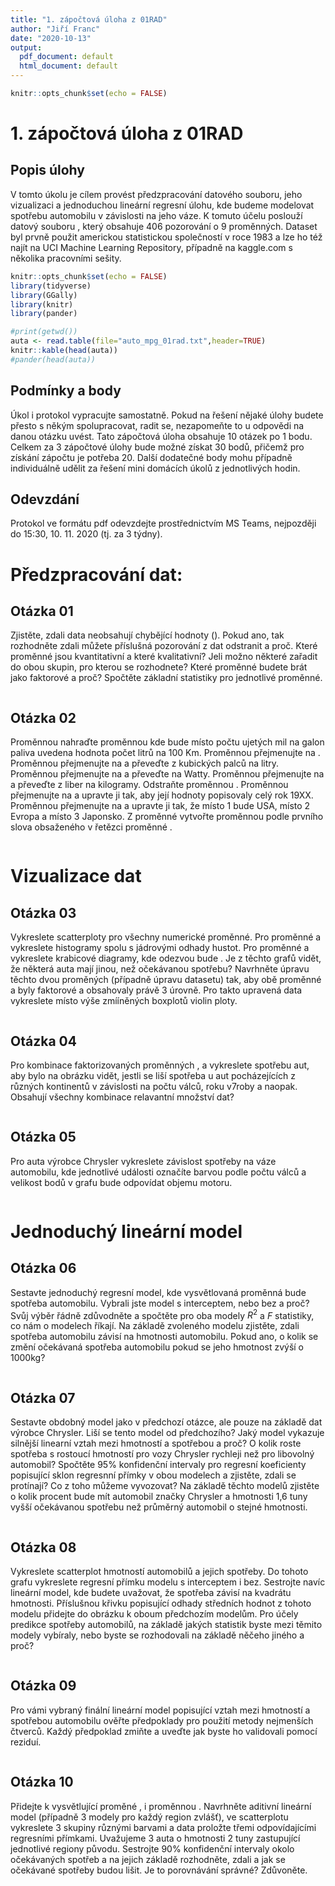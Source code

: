 ```yaml
---
title: "1. zápočtová úloha z 01RAD"
author: "Jiří Franc"
date: "2020-10-13"
output:
  pdf_document: default
  html_document: default
---
```


```r
knitr::opts_chunk$set(echo = FALSE)
```

#  1. zápočtová úloha z 01RAD

## Popis úlohy

V tomto úkolu je cílem provést předzpracování datového souboru, jeho vizualizaci a jednoduchou lineární regresní úlohu, kde budeme modelovat spotřebu automobilu v závislosti na jeho váze. K tomuto účelu poslouží datový souboru \texttt{car\_mpg\_01RAD.csv}, který obsahuje 406 pozorování o 9 proměnných. Dataset byl prvně použit americkou statistickou společností v roce  1983 a lze ho též najít na  UCI Machine Learning Repository, případně na kaggle.com s několika pracovními sešity.


```r
knitr::opts_chunk$set(echo = FALSE)
library(tidyverse)
library(GGally)
library(knitr)
library(pander)
```
```r
#print(getwd())
auta <- read.table(file="auto_mpg_01rad.txt",header=TRUE)
knitr::kable(head(auta))
#pander(head(auta))
```


## Podmínky a body

Úkol i protokol vypracujte samostatně. Pokud na řešení nějaké úlohy budete přesto s někým spolupracovat, radit se, nezapomeňte to u odpovědi na danou otázku uvést. Tato zápočtová úloha obsahuje 10 otázek po 1 bodu. Celkem za 3 zápočtové úlohy bude možné získat 30 bodů, přičemž pro získání zápočtu je potřeba 20. Další dodatečné body mohu případně individuálně udělit za řešení mini domácích úkolů z jednotlivých hodin.

## Odevzdání

Protokol ve formátu pdf odevzdejte prostřednictvím MS Teams, nejpozději do 15:30, 10. 11. 2020 (tj. za 3 týdny).

# Předzpracování dat:

## Otázka 01

Zjistěte, zdali data neobsahují chybějící hodnoty (\texttt{NA}). Pokud ano, tak rozhodněte zdali můžete příslušná pozorování z dat odstranit a proč. Které proměnné jsou kvantitativní a které kvalitativní? Jeli možno některé zařadit do obou skupin, pro kterou se rozhodnete? Které proměnné budete brát jako faktorové a proč? Spočtěte základní statistiky pro jednotlivé proměnné.


```r



```



## Otázka 02

Proměnnou \texttt{mpg} nahraďte proměnnou \texttt{spotreba} kde bude místo počtu ujetých mil na galon paliva uvedena hodnota počet litrů na 100 Km.  Proměnnou \texttt{cylinders} přejmenujte na  \texttt{pocet\_valcu}. Proměnnou \texttt{displacement} přejmenujte na  \texttt{zdvihovy\_objem} a převeďte z kubických palců na litry. Proměnnou  \texttt{horsepower} přejmenujte na \texttt{výkon} a převeďte na Watty. Proměnnou \texttt{weight} přejmenujte na  \texttt{hmotnost} a převeďte z liber na kilogramy. Odstraňte proměnnou \texttt{acceleration}. Proměnnou \texttt{model.year} přejmenujte na \texttt{rok\_vyroby} a upravte ji tak, aby její hodnoty popisovaly celý rok 19XX. Proměnnou \texttt{origin} přejmenujte na \texttt{puvod} a upravte ji tak, že místo 1 bude USA, místo 2 Evropa a místo 3 Japonsko. Z proměnné  \texttt{car.name} vytvořte proměnnou  \texttt{vyrobce} podle prvního slova obsaženého v řetězci proměnné  \texttt{car.name}.

```r

```

# Vizualizace dat

## Otázka 03 

Vykreslete scatterploty pro všechny numerické proměnné. Pro proměnné \texttt{spotreba} a \texttt{hmotnost} vykreslete histogramy spolu s jádrovými odhady hustot. Pro proměnné \texttt{pocet\_valcu} a \texttt{rok\_vyroby} vykreslete krabicové diagramy, kde odezvou bude \texttt{spotreba}.  Je z těchto grafů vidět, že některá auta mají jinou, než očekávanou spotřebu? Navrhněte úpravu těchto dvou proměných (případně úpravu datasetu) tak, aby obě proměnné  \texttt{pocet\_valcu} a \texttt{rok\_vyroby} byly faktorové a obsahovaly právě 3 úrovně. Pro takto upravená data vykreslete místo výše zmííněných boxplotů violin ploty.

```r

```


## Otázka 04

Pro kombinace faktorizovaných proměnných \texttt{pocet\_valcu}, \texttt{rok\_vyroby} a \texttt{puvod} vykreslete spotřebu aut, aby bylo na obrázku vidět, jestli se liší spotřeba u aut pocházejících z různých kontinentů v závislosti na počtu válců, roku v7roby a naopak. Obsahují všechny kombinace relavantní množství dat?
```r

```

## Otázka 05

Pro auta výrobce Chrysler vykreslete závislost spotřeby na váze automobilu, kde jednotlivé události označíte barvou podle počtu válců a velikost bodů v grafu bude odpovídat objemu motoru.
```r


```

# Jednoduchý lineární model


## Otázka 06

Sestavte jednoduchý regresní model, kde vysvětlovaná proměnná
bude spotřeba automobilu. Vybrali jste model s interceptem, nebo bez a proč? Svůj výběr řádně zdůvodněte a spočtěte pro oba modely $R^2$ a $F$ statistiky, co nám o modelech říkají. Na základě zvoleného modelu zjistěte, zdali spotřeba automobilu závisí na hmotnosti automobilu. Pokud ano, o kolik se změní očekávaná spotřeba automobilu pokud se jeho hmotnost zvýší o 1000kg? 
```r

```



## Otázka 07
Sestavte obdobný model jako v předchozí otázce, ale pouze na základě dat výrobce Chrysler. Liší se tento model od předchozího? Jaký model vykazuje silnější linearní vztah mezi hmotností a spotřebou a proč? O kolik roste spotřeba s rostoucí hmotností pro vozy Chrysler rychleji než pro libovolný automobil? 
Spočtěte 95% konfidenční intervaly pro regresní koeficienty popisující sklon regresnní přímky v obou modelech a zjistěte, zdali se protínají? Co z toho můžeme vyvozovat?
Na základě těchto modelů zjistěte o kolik procent bude mít automobil značky Chrysler a hmotnosti 1,6 tuny vyšší očekávanou spotřebu než průměrný automobil o stejné hmotnosti.

```r

```

## Otázka 08

Vykreslete scatterplot hmotností automobilů a jejich spotřeby. Do tohoto grafu vykreslete regresní přímku modelu s interceptem i bez. Sestrojte navíc lineární model, kde budete uvažovat, že spotřeba závisí na kvadrátu hmotnosti. Příslušnou křivku popisující odhady středních hodnot z tohoto modelu přidejte do obrázku k oboum předchozím modelům. Pro účely predikce spotřeby automobilů, na základě jakých statistik byste mezi těmito modely vybíraly, nebo byste se rozhodovali na základě něčeho jiného a proč?
```r

```


## Otázka 09


Pro vámi vybraný finální lineární model popisující vztah mezi hmotností a spotřebou automobilu ověřte předpoklady pro použití metody nejmenších čtverců. Každý předpoklad zmiňte a uveďte jak byste ho validovali pomocí reziduí. 

```r

```






## Otázka 10

Přidejte k vysvětlující proměné \texttt{hmotnost}, i proměnnou \texttt{puvod}. Navrhněte
aditivní lineární model (případně 3 modely pro každý region zvlášť), ve scatterplotu vykreslete 3 skupiny různými barvami a data proložte třemi odpovídajícími regresními přímkami. Uvažujeme 3 auta o hmotnosti 2 tuny zastupující jednotlivé regiony původu. Sestrojte 90% konfidenční intervaly okolo očekávaných spotřeb a na jejich základě rozhodněte, zdali a jak se očekávané spotřeby budou lišit. Je to porovnávání správné? Zdůvoněte.
```r

```
